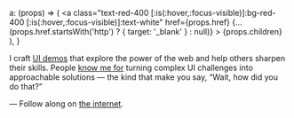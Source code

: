 ---
---
  a: (props) => (
    <a
      class="text-red-400 [:is(:hover,:focus-visible)]:bg-red-400 [:is(:hover,:focus-visible)]:text-white"
      href={props.href}
      {...(props.href.startsWith('http') ? { target: '_blank' } : null)}
    >
      {props.children}
    </a>
  ),
}

I craft [UI demos](https://codepen.io/jh3y) that explore the power of the web and help others sharpen their skills.
People [know me for](https://x.com/jh3yy/status/1937200950567195036) turning complex UI challenges into approachable solutions —
the kind that make you say, “Wait, how did you do that?”

— Follow along on [the internet](https://x.com/intent/follow?screen_name=jh3yy).